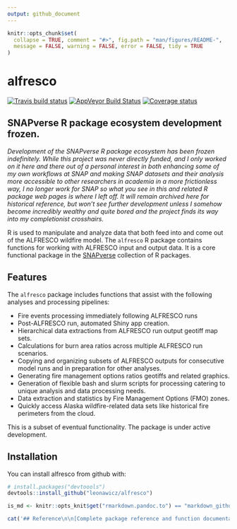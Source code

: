 ```yaml
---
output: github_document
---
```


<!-- README.md is generated from README.Rmd. Please edit that file -->

```r
knitr::opts_chunk$set(
  collapse = TRUE, comment = "#>", fig.path = "man/figures/README-",
  message = FALSE, warning = FALSE, error = FALSE, tidy = TRUE
)
```

# alfresco

[![Travis build status](https://travis-ci.org/leonawicz/alfresco.svg?branch=master)](https://travis-ci.org/leonawicz/alfresco)
[![AppVeyor Build Status](https://ci.appveyor.com/api/projects/status/github/leonawicz/alfresco?branch=master&svg=true)](https://ci.appveyor.com/project/leonawicz/alfresco)
[![Coverage status](https://codecov.io/gh/leonawicz/alfresco/branch/master/graph/badge.svg)](https://codecov.io/github/leonawicz/alfresco?branch=master)

## SNAPverse R package ecosystem development frozen.

*Development of the SNAPverse R package ecosystem has been frozen indefinitely. While this project was never directly funded, and I only worked on it here and there out of a personal interest in both enhancing some of my own workflows at SNAP and making SNAP datasets and their analysis more accessible to other researchers in academia in a more frictionless way, I no longer work for SNAP so what you see in this and related R package web pages is where I left off. It will remain archived here for historical reference, but won't see further development unless I somehow become incredibly wealthy and quite bored and the project finds its way into my completionist crosshairs.*

R is used to manipulate and analyze data that both feed into and come out of the ALFRESCO wildfire model. 
The `alfresco` R package contains functions for working with ALFRESCO input and output data. 
It is a core functional package in the [SNAPverse](https://leonawicz.github.io/snapverse/) collection of R packages.

## Features

The `alfresco` package includes functions that assist with the following analyses and processing pipelines:

* Fire events processing immediately following ALFRESCO runs
* Post-ALFRESCO run, automated Shiny app creation.
* Hierarchical data extractions from ALFRESCO run output geotiff map sets.
* Calculations for burn area ratios across multiple ALFRESCO run scenarios.
* Copying and organizing subsets of ALFRESCO outputs for consecutive model runs and in preparation for other analyses.
* Generating fire management options ratios geotiffs and related graphics.
* Generation of flexible bash and slurm scripts for processing catering to unique analysis and data processing needs.
* Data extraction and statistics by Fire Management Options (FMO) zones.
* Quickly access Alaska wildfire-related data sets like historical fire perimeters from the cloud.

This is a subset of eventual functionality. The package is under active development.

## Installation

You can install alfresco from github with:

```r
# install.packages("devtoools")
devtools::install_github("leonawicz/alfresco")
```

```r
is_md <- knitr::opts_knit$get("rmarkdown.pandoc.to") == "markdown_github-ascii_identifiers"
```

```r
cat('## Reference\n\n[Complete package reference and function documentation](https://leonawicz.github.io/alfresco/)')
```
